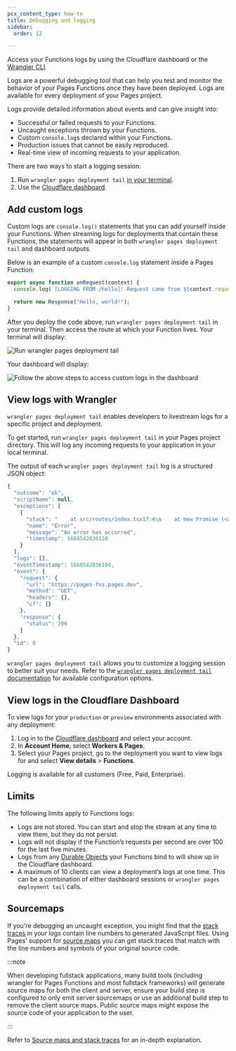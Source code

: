 ```yaml
---
pcx_content_type: how-to
title: Debugging and logging
sidebar:
  order: 12

---
```


Access your Functions logs by using the Cloudflare dashboard or the [Wrangler CLI](/workers/wrangler/commands/#deployment-tail).

Logs are a powerful debugging tool that can help you test and monitor the behavior of your Pages Functions once they have been deployed. Logs are available for every deployment of your Pages project.

Logs provide detailed information about events and can give insight into:

* Successful or failed requests to your Functions.
* Uncaught exceptions thrown by your Functions.
* Custom `console.log`s declared within your Functions.
* Production issues that cannot be easily reproduced.
* Real-time view of incoming requests to your application.

There are two ways to start a logging session:

1. Run `wrangler pages deployment tail` [in your terminal](/pages/functions/debugging-and-logging/#view-logs-with-wrangler).
2. Use the [Cloudflare dashboard](/pages/functions/debugging-and-logging/#view-logs-in-the-cloudflare-dashboard).

## Add custom logs

Custom logs are `console.log()` statements that you can add yourself inside your Functions. When streaming logs for deployments that contain these Functions, the statements will appear in both `wrangler pages deployment tail` and dashboard outputs.

Below is an example of a custom `console.log` statement  inside a Pages Function:

```js
export async function onRequest(context) {
  console.log(`[LOGGING FROM /hello]: Request came from ${context.request.url}`);

  return new Response("Hello, world!");
}
```

After you deploy the code above, run `wrangler pages deployment tail` in your terminal. Then access the route at which your Function lives. Your terminal will display:

![Run wrangler pages deployment tail](~/assets/images/pages/platform/functions/wrangler-custom-logs.png)

Your dashboard will display:

![Follow the above steps to access custom logs in the dashboard](~/assets/images/pages/platform/functions/dash-custom-logs.png)

## View logs with Wrangler

`wrangler pages deployment tail` enables developers to livestream logs for a specific project and deployment.

To get started, run `wrangler pages deployment tail` in your Pages project directory. This will log any incoming requests to your application in your local terminal.

The output of each `wrangler pages deployment tail` log is a structured JSON object:

```js
{
  "outcome": "ok",
  "scriptName": null,
  "exceptions": [
    {
      "stack": "    at src/routes/index.tsx17:4\n    at new Promise (<anonymous>)\n",
      "name": "Error",
      "message": "An error has occurred",
      "timestamp": 1668542036110
    }
  ],
  "logs": [],
  "eventTimestamp": 1668542036104,
  "event": {
    "request": {
      "url": "https://pages-fns.pages.dev",
      "method": "GET",
      "headers": {},
      "cf": {}
    },
    "response": {
      "status": 200
    }
  },
  "id": 0
}
```

`wrangler pages deployment tail` allows you to customize a logging session to better suit your needs. Refer to the [`wrangler pages deployment tail` documentation](/workers/wrangler/commands/#deployment-tail) for available configuration options.

## View logs in the Cloudflare Dashboard

To view logs for your `production` or `preview` environments associated with any deployment:

1. Log in to the [Cloudflare dashboard](https://dash.cloudflare.com/) and select your account.
2. In **Account Home**, select **Workers & Pages**.
3. Select your Pages project, go to the deployment you want to view logs for and select **View details** > **Functions**.

Logging is available for all customers (Free, Paid, Enterprise).

## Limits

The following limits apply to Functions logs:

* Logs are not stored. You can start and stop the stream at any time to view them, but they do not persist.
* Logs will not display if the Function’s requests per second are over 100 for the last five minutes.
* Logs from any [Durable Objects](/pages/functions/bindings/#durable-objects) your Functions bind to will show up in the Cloudflare dashboard.
* A maximum of 10 clients can view a deployment’s logs at one time. This can be a combination of either dashboard sessions or `wrangler pages deployment tail` calls.

## Sourcemaps

If you're debugging an uncaught exception, you might find that the [stack traces](https://developer.mozilla.org/en-US/docs/Web/JavaScript/Reference/Global_Objects/Error/stack) in your logs contain line numbers to generated JavaScript files. Using Pages' support for [source maps](https://web.dev/articles/source-maps) you can get stack traces that match with the line numbers and symbols of your original source code.

:::note


When developing fullstack applications, many build tools (including wrangler for Pages Functions and most fullstack frameworks) will generate source maps for both the client and server, ensure your build step is configured to only emit server sourcemaps or use an additional build step to remove the client source maps. Public source maps might expose the source code of your application to the user.


:::

Refer to [Source maps and stack traces](/pages/functions/source-maps/) for an in-depth explanation.
